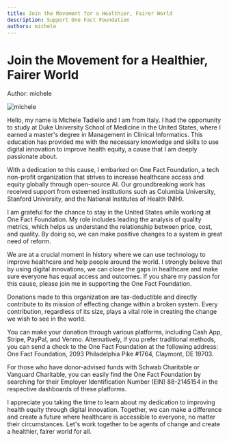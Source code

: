 ```yaml
---
title: Join the Movement for a Healthier, Fairer World
description: Support One Fact Foundation
authors: michele
---
```


<style global jsx>{`
  img {
    aspect-ratio: 12/6.3;
    object-fit: contain;
  }
`}</style>

# Join the Movement for a Healthier, Fairer World

Author: michele

![michele](/images/five-boro-bike-tour/michele.jpg "michele")

Hello, my name is Michele Tadiello and I am from Italy. I had the opportunity to study at Duke University School of Medicine in the United States, where I earned a master's degree in Management in Clinical Informatics. This education has provided me with the necessary knowledge and skills to use digital innovation to improve health equity, a cause that I am deeply passionate about.


With a dedication to this cause, I embarked on One Fact Foundation, a tech non-profit organization that strives to increase healthcare access and equity globally through open-source AI. Our groundbreaking work has received support from esteemed institutions such as Columbia University, Stanford University, and the National Institutes of Health (NIH).


I am grateful for the chance to stay in the United States while working at One Fact Foundation. My role includes leading the analysis of quality metrics, which helps us understand the relationship between price, cost, and quality. By doing so, we can make positive changes to a system in great need of reform.


We are at a crucial moment in history where we can use technology to improve healthcare and help people around the world. I strongly believe that by using digital innovations, we can close the gaps in healthcare and make sure everyone has equal access and outcomes. If you share my passion for this cause, please join me in supporting the One Fact Foundation.

Donations made to this organization are tax-deductible and directly contribute to its mission of effecting change within a broken system. Every contribution, regardless of its size, plays a vital role in creating the change we wish to see in the world.


You can make your donation through various platforms, including Cash App, Stripe, PayPal, and Venmo. Alternatively, if you prefer traditional methods, you can send a check to the One Fact Foundation at the following address: One Fact Foundation, 2093 Philadelphia Pike #1764, Claymont, DE 19703.

For those who have donor-advised funds with Schwab Charitable or Vanguard Charitable, you can easily find the One Fact Foundation by searching for their Employer Identification Number (EIN) 88-2145154 in the respective dashboards of these platforms.


I appreciate you taking the time to learn about my dedication to improving health equity through digital innovation. Together, we can make a difference and create a future where healthcare is accessible to everyone, no matter their circumstances. Let's work together to be agents of change and create a healthier, fairer world for all.

